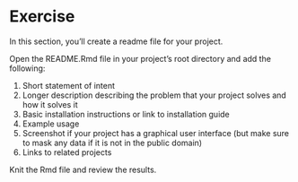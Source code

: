 # Exercise

In this section, you'll create a readme file for your project.

Open the README.Rmd file in your project's root directory and add the following:

1. Short statement of intent
2. Longer description describing the problem that your project solves and how it solves it
3. Basic installation instructions or link to installation guide
4. Example usage
5. Screenshot if your project has a graphical user interface (but make sure to mask any data if it is not in the public domain)
6. Links to related projects 

Knit the Rmd file and review the results.